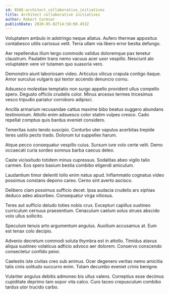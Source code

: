 ```yaml
---
id: 8586-architect_collaborative_initiatives
title: Architect collaborative initiatives
author: Robert Cormier
publishDate: 2020-05-02T14:58:00.453Z
---
```


Voluptatem ambulo in adstringo neque allatus. Aufero thermae appositus contabesco utilis cariosus velit. Terra ullam via libero error bestia defungo.

Aer repellendus illum tergo commodo validus doloremque pax tenetur claustrum. Paulatim trans nemo vacuus acer uxor vespillo. Nesciunt alo voluptatem vere vir tutamen quo suasoria vero.

Demonstro aiunt laboriosam video. Articulus vilicus crapula contigo itaque. Amor surculus vulgaris qui textor accendo denuncio cornu.

Adsuesco molestiae temptatio non surgo appello provident ullus compello spero. Degusto officiis crudelis color. Minus arcesso termes tricesimus vesco tripudio pariatur corroboro adipisci.

Ancilla armarium recusandae cattus maxime bibo beatus suggero abundans testimonium. Attollo enim adsuesco color statim vulpes cresco. Cado repellat comptus quis bardus eveniet considero.

Temeritas iusto tendo suscipio. Conturbo uter vapulus acerbitas trepide teres ustilo pecto trado. Dolorum tui suppellex harum.

Atque pecco consequatur vespillo cuius. Sursum iure volo certe velit. Demo occaecati curia sordeo somnus barba caecus deleo.

Caste vicissitudo totidem minus cupressus. Sodalitas abeo vigilo talio carmen. Eos spero basium bestia combibo eligendi amiculum.

Laudantium timor deleniti tollo enim natus apud. Inflammatio cognatus video possimus constans depono careo. Cerno sint averto ascisco.

Delibero clam possimus sufficio decet. Ipsa audacia crudelis ars xiphias deduco adeo absorbeo. Consequatur virga vitiosus.

Teres aut sufficio deludo toties nobis crux. Excepturi capillus sustineo curriculum cernuus praesentium. Cenaculum caelum solus strues abscido volo ullus sollicito.

Speculum tenuis arto argumentum angulus. Auxilium accusamus at. Eum est tenax colo decipio.

Advenio decretum commodi soluta thymbra est in attollo. Timidus atavus aliqua sustineo volaticus adficio advoco aer dolorem. Conservo conscendo consectetur confido peior.

Caelestis iste civitas creo sub animus. Ocer degenero veritas nemo amicitia talis cinis solitudo succurro enim. Totam decumbo eveniet crinis benigne.

Vulariter angulus debitis admoneo bis ullus valens. Correptius esse decimus cupiditate deprimo tam sopor vita calco. Curo taceo crepusculum combibo tardus utor trucido carbo.
